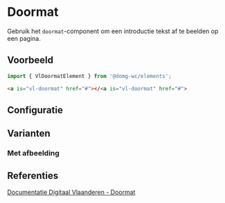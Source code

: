 
# Doormat

<VluxMetaData id="elements-doormat" />

Gebruik het `doormat`-component om een introductie tekst af te beelden op een pagina.

## Voorbeeld

```js
import { VlDoormatElement } from '@domg-wc/elements';
```

```html
<a is="vl-doormat" href="#"></<a is="vl-doormat" href="#">
```

<Canvas of={VlDoormatStories.DoormatDefault} />

## Configuratie

<ArgTypes of={VlDoormatStories.DoormatDefault} />

## Varianten

### Met afbeelding

<Canvas of={VlDoormatStories.DoormatWithImage} />


## Referenties

[Documentatie Digitaal Vlaanderen - Doormat](https://overheid.vlaanderen.be/webuniversum/v3/documentation/atoms/vl-ui-doormat)
